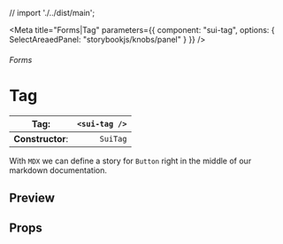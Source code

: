 
// import './../dist/main';

<Meta
	title="Forms|Tag"
	parameters={{
		component: "sui-tag",
		options: { SelectAreaedPanel: "storybookjs/knobs/panel" }
	}}
/>

###### Forms

# Tag

| **Tag**:         | `<sui-tag />` |
| ---------------- | ------------: |
| **Constructor**: |      `SuiTag` |

With `MDX` we can define a story for `Button` right in the middle of our
markdown documentation.

## Preview

## Props
